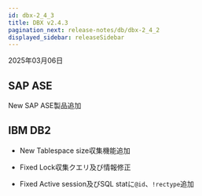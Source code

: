 ```yaml
---
id: dbx-2_4_3
title: DBX v2.4.3
pagination_next: release-notes/db/dbx-2_4_2
displayed_sidebar: releaseSidebar
---
```


2025年03月06日

## SAP ASE

<Status priority='1'>New</Status> SAP ASE製品追加

## IBM DB2

- <Status priority='1'>New</Status> Tablespace size収集機能追加

- <Status priority='0'>Fixed</Status> Lock収集クエリ及び情報修正

- <Status priority='0'>Fixed</Status>  Active session及びSQL statに`@id`、`!rectype`追加


<DownloadJava ver="2.4.3" />
